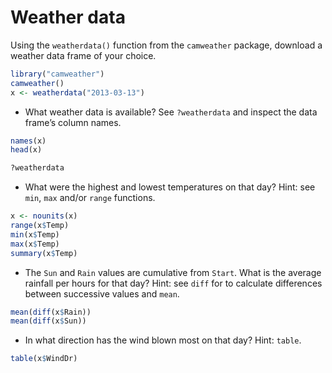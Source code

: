 # Weather data

Using the `weatherdata()` function from the `camweather` package,
download a weather data frame of your choice.

```r
library("camweather")
camweather()
x <- weatherdata("2013-03-13")
```

- What weather data is available? See `?weatherdata` and inspect the
  data frame's column names.

```r
names(x)
head(x)
```

```r
?weatherdata
```

- What were the highest and lowest temperatures on that day? Hint: see
  `min`, `max` and/or `range` functions.

```r
x <- nounits(x)
range(x$Temp)
min(x$Temp)
max(x$Temp)
summary(x$Temp)
```

- The `Sun` and `Rain` values are cumulative from `Start`. What is the
  average rainfall per hours for that day? Hint: see `diff` for to
  calculate differences between successive values and `mean`.

```r
mean(diff(x$Rain))
mean(diff(x$Sun))
```

- In what direction has the wind blown most on that day? Hint:
  `table`.

```r
table(x$WindDr)
```
